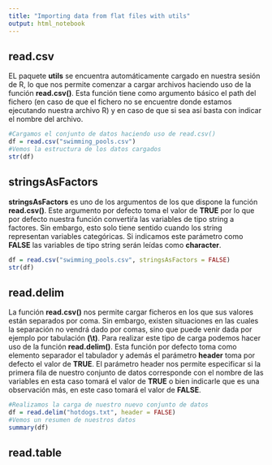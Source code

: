 ```yaml
---
title: "Importing data from flat files with utils"
output: html_notebook
---
```


## read.csv

EL paquete **utils** se encuentra automáticamente cargado en nuestra sesión de R, lo que nos permite comenzar a cargar archivos haciendo uso de la función **read.csv()**. Esta función tiene como argumento básico el path del fichero (en caso de que el fichero no se encuentre donde estamos ejecutando nuestra archivo R) y en caso de que si sea así basta con indicar el nombre del archivo.

```r
#Cargamos el conjunto de datos haciendo uso de read.csv()
df = read.csv("swimming_pools.csv")
#Vemos la estructura de los datos cargados
str(df)
```

## stringsAsFactors

**stringsAsFactors** es uno de los argumentos de los que dispone la función **read.csv()**. Este argumento por defecto toma el valor de **TRUE** por lo que por defecto nuestra función convertiŕa las variables de tipo string a factores. Sin embargo, esto solo tiene sentido cuando los string representan variables categóricas. Si indicamos este parámetro como **FALSE** las variables de tipo string serán leídas como **character**.

```r
df = read.csv("swimming_pools.csv", stringsAsFactors = FALSE)
str(df)
```

## read.delim

La función **read.csv()** nos permite cargar ficheros en los que sus valores están separados por coma. Sin embargo, existen situaciones en las cuales la separación no vendrá dado por comas, sino que puede venir dada por ejemplo por tabulación **(\\t)**. Para realizar este tipo de carga podemos hacer uso de la función **read.delim()**. Esta función por defecto toma como elemento separador el tabulador y además el parámetro **header** toma por defecto el valor de **TRUE**. El parámetro header nos permite especificar si la primera fila de nuestro conjunto de datos corresponde con el nombre de las variables en esta caso tomará el valor de **TRUE** o bien indicarle que es una observación más, en este caso tomará el valor de **FALSE**.

```r
#Realizamos la carga de nuestro nuevo conjunto de datos
df = read.delim("hotdogs.txt", header = FALSE)
#Vemos un resumen de nuestros datos
summary(df)
```

## read.table

